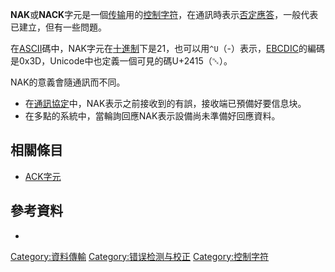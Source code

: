 '''NAK'''或'''NACK'''字元是一個[[传输|传输]]用的[[控制字符|控制字符]]，在通訊時表示[[否定應答|否定應答]]，一般代表{{le|通訊線路|Telecommunication circuit|通訊連路}}已建立，但有一些問題。

在[[ASCII|ASCII]]碼中，NAK字元在[[十進制|十進制]]下是21，也可以用<tt>^U</tt>（{{keypress|CTRL}}-{{keypress|U}}）表示，[[EBCDIC|EBCDIC]]的編碼是0x3D，Unicode中也定義一個可見的碼U+2415（␕）。

NAK的意義會隨通訊而不同。

*在{{le|雙同步|Binary Synchronous Communications}}[[通訊協定|通訊協定]]中，NAK表示之前接收到的{{le|信息块|Block (telecommunications)}}有誤，接收端已預備好要{{le|重傳|Retransmission (data networks)}}信息块。
*在多點的系統中，當輪詢回應NAK表示設備尚未準備好回應資料。

==相關條目==
*[[ACK字元|ACK字元]]

==參考資料==
*{{FS1037C MS188}}

[[Category:資料傳輸|Category:資料傳輸]]
[[Category:错误检测与校正|Category:错误检测与校正]]
[[Category:控制字符|Category:控制字符]]

{{網路小作品}}